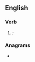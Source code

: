 ==English==

===Verb===
{{head|en|present participle}}

# {{present participle of|glue|lang=en|nodot=1|nocat=1}}; {{alternative spelling of|gluing|lang=en|nocap=1}}

===Anagrams===
* {{anagrams|en|a=eggilnu|luge-ing|lugeing}}